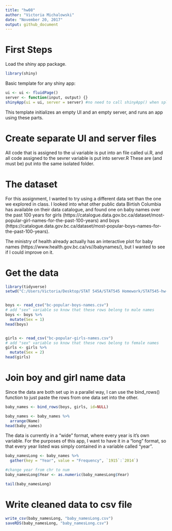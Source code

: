 ```yaml
---
title: "hw08"
author: "Victoria Michalowski"
date: "November 20, 2017"
output: github_document
---
```


# First Steps

Load the shiny app package.

```r
library(shiny)
```

Basic template for any shiny app:

```r
ui <- ui <- fluidPage()
server <- function(input, output) {}
shinyApp(ui = ui, server = server) #no need to call shinyApp() when splitting template into seperate ui and server parts
```

This template initializes an empty UI and an empty server, and runs an app using these parts.

# Create separate UI and server files

All code that is assigned to the ui variable is put into an file called ui.R, and all code assigned to the sevrer variable is put into server.R These are (and must be) put into the same isolated folder.

# The dataset

For this assignment, I wanted to try using a different data set than the one we explored in class. I looked into what other public data Birtish Columbia has available on their data catalogue, and found one on baby names over the past 100 years for girls (https://catalogue.data.gov.bc.ca/dataset/most-popular-girl-names-for-the-past-100-years) and boys (https://catalogue.data.gov.bc.ca/dataset/most-popular-boys-names-for-the-past-100-years).

The ministry of health already actually has an interactive plot for baby names (https://www.health.gov.bc.ca/vs//babynames/), but I wanted to see if I could improve on it.

# Get the data

```r
library(tidyverse)
setwd("C:/Users/Victoria/Desktop/STAT 545A/STAT545 Homework/STAT545-hw-Michalowski-Victoria/hw08 - building shiny apps")


boys <- read_csv("bc-popular-boys-names.csv")
# add "sex" variable so know that these rows belong to male names
boys <- boys %>% 
  mutate(Sex = 1)
head(boys)


girls <- read_csv("bc-popular-girls-names.csv")
# add "sex" variable so know that these rows belong to female names
girls <- girls %>%
  mutate(Sex = 2)
head(girls)
```

# Join boy and girl name data

Since the data are both set up in a parallel way, I can use the bind_rows() function to just paste the rows from one data set into the other.

```r
baby_names <- bind_rows(boys, girls, id=NULL)

baby_names <- baby_names %>% 
  arrange(Name)
head(baby_names)
```

The data is currently in a "wide" format, where every year is it's own variable. For the purposes of this app, I want to have it in a "long" format, so that every year listed was simply contained in a variable called "year".

```r
baby_namesLong <- baby_names %>%
  gather(key = "Year", value = "Frequency", `1915`:`2014`)

#change year from chr to num
baby_namesLong$Year <- as.numeric(baby_namesLong$Year)

tail(baby_namesLong)
```

# Write cleaned data to csv file

```r
write_csv(baby_namesLong, "baby_namesLong.csv")
saveRDS(baby_namesLong, "baby_namesLong.csv")
```



